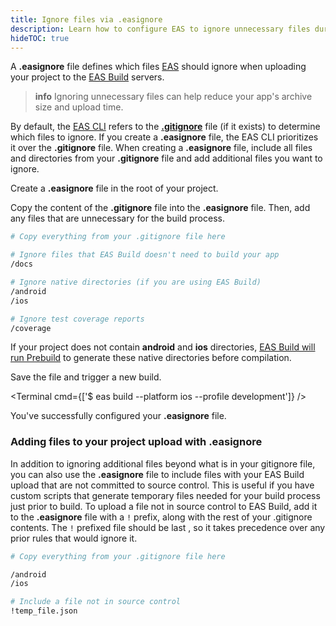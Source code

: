 ```yaml
---
title: Ignore files via .easignore
description: Learn how to configure EAS to ignore unnecessary files during the build process.
hideTOC: true
---
```



A **.easignore** file defines which files [EAS](https://expo.dev/eas) should ignore when uploading your project to the [EAS Build](/build/introduction) servers.

> **info** Ignoring unnecessary files can help reduce your app's archive size and upload time.

By default, the [EAS CLI](/build/setup/#install-the-latest-eas-cli) refers to the [**.gitignore**](https://git-scm.com/docs/gitignore) file (if it exists) to determine which files to ignore. If you create a **.easignore** file, the EAS CLI prioritizes it over the **.gitignore** file. When creating a **.easignore** file, include all files and directories from your **.gitignore** file and add additional files you want to ignore.

<Step label="1">

Create a **.easignore** file in the root of your project.

</Step>

<Step label="2">

Copy the content of the **.gitignore** file into the **.easignore** file. Then, add any files that are unnecessary for the build process.

```bash .easignore
# Copy everything from your .gitignore file here

# Ignore files that EAS Build doesn't need to build your app
/docs

# Ignore native directories (if you are using EAS Build)
/android
/ios

# Ignore test coverage reports
/coverage
```

If your project does not contain **android** and **ios** directories, [EAS Build will run Prebuild](/workflow/prebuild/#usage-with-eas-build) to generate these native directories before compilation.

</Step>

<Step label="3">

Save the file and trigger a new build.

<Terminal cmd={['$ eas build --platform ios --profile development']} />

</Step>

You've successfully configured your **.easignore** file.

### Adding files to your project upload with .easignore

In addition to ignoring additional files beyond what is in your gitignore file, you can also use the **.easignore** file to include files with your EAS Build upload that are not committed to source control. This is useful if you have custom scripts that generate temporary files needed for your build process just prior to build. To upload a file not in source control to EAS Build, add it to the **.easignore** file with a `!` prefix, along with the rest of your .gitignore contents. The `!` prefixed file should be last , so it takes precedence over any prior rules that would ignore it.

```bash .easignore
# Copy everything from your .gitignore file here

/android
/ios

# Include a file not in source control
!temp_file.json
```
